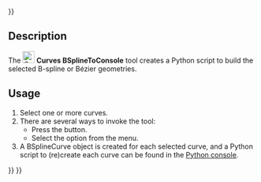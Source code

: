 <languages/>
{{UnfinishedDocu{{#translation:}}}}
<translate>

{{Docnav
|[[Curves_AdjacentFaces|AdjacentFaces]]
|
|[[Curves_Workbench|Curves]]
|IconL=Curves_AdjacentFaces.svg
|IconR=
|IconC=Curves_workbench_icon.svg
}}

{{GuiCommand
|Name=Curves BSplineToConsole
|MenuLocation=Misc. → BSpline to Console
|Workbenches=[[Curves_Workbench|Curves]]
}}

==Description==

The [[Image:Curves_BSplineToConsole.svg|24px]] '''Curves BSplineToConsole''' tool creates a Python script to build the selected B-spline or Bézier geometries.

==Usage==

# Select one or more curves.
# There are several ways to invoke the tool:
#* Press the {{Button|[[Image:Curves_BSplineToConsole.svg|16px]] [[Curves_BSplineToConsole|BSpline to Console]]}} button.
#* Select the {{MenuCommand|Misc. → [[Image:Curves_BSplineToConsole.svg|16px]] BSpline to Console}} option from the menu.
# A BSplineCurve object is created for each selected curve, and a Python script to (re)create each curve can be found in the [[Python_console|Python console]].


{{Docnav
|[[Curves_AdjacentFaces|AdjacentFaces]]
|
|[[Curves_Workbench|Curves]]
|IconL=Curves_AdjacentFaces.svg
|IconR=
|IconC=Curves_workbench_icon.svg
}}

</translate>
{{Curves Tools navi{{#translation:}}}}
{{Userdocnavi{{#translation:}}}}